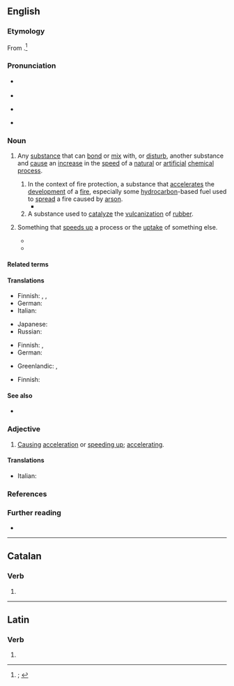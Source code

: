 {{also|accélérant}}
==English==
{{was wotd|2021|January|12}}

===Etymology===
{{root|en|ine-pro|*kel-}}
From {{suffix|en|accelerate|ant|pos2={{glossary|suffix}} forming {{glossary|agent noun}}s from {{glossary|verb}}s, or forming {{glossary|adjective}}s with senses of being prone or tending to do the actions of {{glossary|verb}}s}}.<ref>{{R:OED Online|pos=n.'' and ''adj|id=240206|date=December 2011|nodot=1}}; {{R:Lexico|pos=n.'' and ''adj}}</ref>

===Pronunciation===
* {{a|RP}} {{IPA|en|/əkˈsɛləɹ(ə)nt/|/æk-/}}
* {{audio|en|LL-Q1860 (eng)-I learned some phrases-accelerant.wav|Audio (RP)}}
* {{a|GA}} {{IPA|en|/əkˈsɛlərənt/|/æk-/}}
* {{hyphenation|en|ac|cel|er|ant}}

===Noun===
{{en-noun}}

# {{lb|en|chemistry}} Any [[substance]] that can [[bond#Verb|bond]] or [[mix#Verb|mix]] with, or [[disturb]], another substance and [[cause#Verb|cause]] an [[increase#Noun|increase]] in the [[speed#Noun|speed]] of a [[natural#Adjective|natural]] or [[artificial]] [[chemical#Adjective|chemical]] [[process#Noun|process]].
## In the context of fire protection, a substance that [[accelerate]]s the [[development]] of a [[fire#Noun|fire]], especially some [[hydrocarbon]]-based fuel used to [[spread]] a fire caused by [[arson]].
##* {{quote-journal|en|author=William Glaberson|title=Accelerant Was on Girls’ Beds, Witness Tells a Connecticut Jury|work=The New York Times|date=2010-09-25|url=https://www.nytimes.com/2010/09/25/nyregion/25cheshire.html|issn=0362-4331|passage='''Accelerant''' was poured across the beds where the two daughters of a family in Cheshire, Conn., had been tied before a fire during a home invasion in 2007, a fire investigator told jurors on Friday.}}
## A substance used to [[catalyze]] the [[vulcanization]] of [[rubber]].
# {{lb|en|figurative}} Something that [[speed up|speeds up]] a process or the [[uptake#Noun|uptake]] of something else.
#* {{quote-journal|en|author=Laura Hudson|title=Using YouTube as an Accelerant for Video Games|work=The New York Times|date=2017-08-16|url=https://www.nytimes.com/2017/08/16/technology/personaltech/using-youtube-as-an-accelerant-for-video-games.html|issn=0362-4331|passage=Hello Neighbor’s experience reflects the rise of video sites like YouTube as an '''accelerant''' for the video game business.}}
#* {{quote-journal|en|author={{w|Kitty Empire}} [pseudonym]|title={{w|The Streets}} review&nbsp;– the agony and ecstasy of a great everyman|editor={{w|Katharine Viner}}|newspaper={{w|The Guardian}}|archiveurl=https://web.archive.org/web/20190408062100/https://www.theguardian.com/music/2019/jan/26/the-streets-mike-skinner-review-o2-academy-leeds|archivedate=8 April 2019|location=London|publisher=[[w:Guardian Media Group|Guardian News & Media]]|date=26 January 2019|issn=0261-3077|oclc=229952407|passage=[[w:Mike Skinner (musician)|[Mike] Skinner]] can be credited with pouring lots of '''accelerant''' on pop in his time. In his absence, Caribbean-derived UK bass music became the de facto sound of British youth.}}

====Related terms====
{{col3|en|accelerate|[[accelerated]] {{qualifier|adjective}}|[[accelerating]] {{qualifier|adjective|noun}}|acceleration|accelerator|[[nonaccelerated]] {{qualifier|adjective}}|[[nonaccelerating]] {{qualifier|adjective}}|[[unaccelerate]] {{qualifier|rare}}|[[unaccel]] {{qualifier|adjective}}|[[unaccelerating]] {{qualifier|adjective}}}}

====Translations====
{{trans-top|substance that can bond or mix with, or disturb, another substance and cause an increase in the speed of a chemical process}}
* Finnish: {{t+|fi|kiihdyke}}, {{t|fi|kiihdyte}}, {{t+|fi|kiihdytin}}
* German: {{t+|de|Beschleuniger|m}}
* Italian: {{t+|it|accelerante|m}}
{{trans-mid}}
* Japanese: {{t|ja|促進剤|tr=そくしんざい, sokushinzai}}
* Russian: {{t+|ru|ускори́тель|m}}
{{trans-bottom}}

{{trans-top|substance that accelerates the development of a fire}}
* Finnish: {{t+|fi|kiihdytin}}, {{t+|fi|polttoaine}}
* German: {{t+|de|Brandbeschleuniger|m}}
{{trans-mid}}
* Greenlandic: {{t|kl|akoq ikummarissaat}}, {{t|kl|akoq sukkatsisaat}}
{{trans-bottom}}

{{trans-top|substance used to catalyze the vulcanization of rubber}}
* Finnish: {{t+|fi|kiihdytin}}
{{trans-mid}}
{{trans-bottom}}

{{trans-top|something that speeds up a process or the uptake of something else}}
{{trans-mid}}
{{trans-bottom}}

====See also====
* {{l|en|catalyst}}

===Adjective===
{{en-adj}}

# [[cause#Verb|Causing]] [[acceleration]] or [[speed up|speeding up]]; [[accelerating#Adjective|accelerating]].

====Translations====
{{trans-top|causing acceleration or speeding up}}
* Italian: {{t+|it|accelerante|m}}
{{trans-mid}}
{{trans-bottom}}

===References===
<references/>

===Further reading===
* {{pedia}}

----

==Catalan==

===Verb===
{{head|ca|verb form}}

# {{ca-verb form of|t=pres|m=ptc|accelerar}}

----

==Latin==

===Verb===
{{la-verb-form|accelerant}}

# {{inflection of|la|accelerō||3|p|pres|actv|indc}}